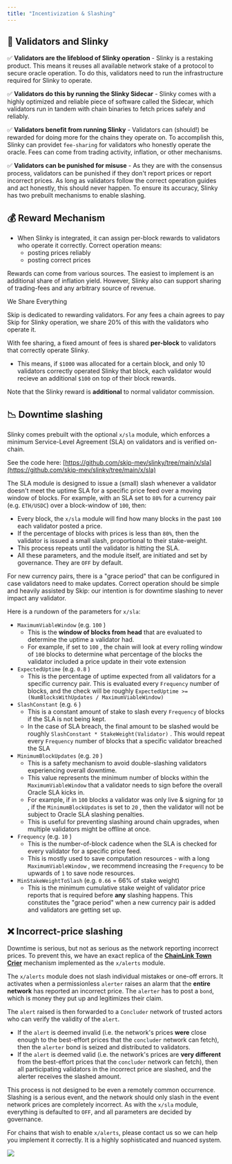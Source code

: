 ```yaml
---
title: "Incentivization & Slashing"
---
```

## 🤝 Validators and Slinky[​](#-validators-and-slinky "Direct link to heading")

✅ **Validators are the lifeblood of Slinky operation** - Slinky is a restaking product. This means it reuses all available network stake of a protocol to secure oracle operation. To do this, validators need to run the infrastructure required for Slinky to operate.

✅ **Validators do this by running the Slinky Sidecar** - Slinky comes with a highly optimized and reliable piece of software called the Sidecar, which validators run in tandem with chain binaries to fetch prices safely and reliably.

✅ **Validators benefit from running Slinky** - Validators can (should!) be rewarded for doing more for the chains they operate on. To accomplish this, Slinky can providet `fee-sharing` for validators who honestly operate the oracle. Fees can come from trading activity, inflation, or other mechanisms.

✅ **Validators can be punished for misuse** - As they are with the consensus process, validators can be punished if they don't report prices or report incorrect prices. As long as validators follow the correct operation guides and act honestly, this should never happen. To ensure its accuracy, Slinky has two prebuilt mechanisms to enable slashing.

## 💰 Reward Mechanism[​](#-reward-mechanism "Direct link to heading")

*   When Slinky is integrated, it can assign per-block rewards to validators who operate it correctly. Correct operation means:
    *   posting prices reliably
    *   posting correct prices

Rewards can come from various sources. The easiest to implement is an additional share of inflation yield. However, Slinky also can support sharing of trading-fees and any arbitrary source of revenue.

<Note>
We Share Everything

Skip is dedicated to rewarding validators. For any fees a chain agrees to pay Skip for Slinky operation, we share 20% of this with the validators who operate it.
</Note>

With fee sharing, a fixed amount of fees is shared **per-block** to validators that correctly operate Slinky.

*   This means, if `$1000` was allocated for a certain block, and only 10 validators correctly operated Slinky that block, each validator would recieve an additional `$100` on top of their block rewards.

Note that the Slinky reward is **additional** to normal validator commission.

## 📉 Downtime slashing[​](#-downtime-slashing "Direct link to heading")

Slinky comes prebuilt with the optional `x/sla` module, which enforces a minimum Service-Level Agreement (SLA) on validators and is verified on-chain.

See the code here: [https://github.com/skip-mev/slinky/tree/main/x/sla](https://github.com/skip-mev/slinky/tree/main/x/sla)

The SLA module is designed to issue a (small) slash whenever a validator doesn't meet the uptime SLA for a specific price feed over a moving window of blocks. For example, with an SLA set to `80%` for a currency pair (e.g. `ETH/USDC`) over a block-window of `100`, then:

*   Every block, the `x/sla` module will find how many blocks in the past `100` each validator posted a price.
*   If the percentage of blocks with prices is less than `80%`, then the validator is issued a small slash, proportional to their stake-weight.
*   This process repeats until the validator is hitting the SLA.
*   All these parameters, and the module itself, are initiated and set by governance. They are `OFF` by default.

For new currency pairs, there is a "grace period" that can be configured in case validators need to make updates. Correct operation should be simple and heavily assisted by Skip: our intention is for downtime slashing to never impact any validator.

Here is a rundown of the parameters for `x/sla`:

*   `MaximumViableWindow` (e.g. `100` )
    *   This is the **window of blocks from head** that are evaluated to determine the uptime a validator had.
    *   For example, if set to `100` , the chain will look at every rolling window of `100` blocks to determine what percentage of the blocks the validator included a price update in their vote extension
*   `ExpectedUptime` (e.g. `0.8` )
    *   This is the percentage of uptime expected from all validators for a specific currency pair. This is evaluated every `Frequency` number of blocks, and the check will be roughly `ExpectedUptime >= (NumBlocksWithUpdates / MaximumViableWindow)`
*   `SlashConstant` (e.g. `6` )
    *   This is a constant amount of stake to slash every `Frequency` of blocks if the SLA is not being kept.
    *   In the case of SLA breach, the final amount to be slashed would be roughly `SlashConstant * StakeWeight(Validator)` . This would repeat every `Frequency` number of blocks that a specific validator breached the SLA
*   `MinimumBlockUpdates` (e.g. `20` )
    *   This is a safety mechanism to avoid double-slashing validators experiencing overall downtime.
    *   This value represents the minimum number of blocks within the `MaximumViableWindow` that a validator needs to sign before the overall Oracle SLA kicks in.
    *   For example, if in `100` blocks a validator was only live & signing for `10` , if the `MinimumBlockUpdates` is set to `20` , then the validator will not be subject to Oracle SLA slashing penalties.
    *   This is useful for preventing slashing around chain upgrades, when multiple validators might be offline at once.
*   `Frequency` (e.g. `10` )
    *   This is the number-of-block cadence when the SLA is checked for every validator for a specific price feed.
    *   This is mostly used to save computation resources - with a long `MaximumViableWindow` , we recommend increasing the `Frequency` to be upwards of `1` to save node resources.
*   `MinStakeWeightToSlash` (e.g. `0.66` = 66% of stake weight)
    *   This is the minimum cumulative stake weight of validator price reports that is required before **any** slashing happens. This constitutes the "grace period" when a new currency pair is added and validators are getting set up.

## ❌ Incorrect-price slashing[​](#-incorrect-price-slashing "Direct link to heading")

Downtime is serious, but not as serious as the network reporting incorrect prices. To prevent this, we have an exact replica of the **[ChainLink Town Crier](https://blog.chain.link/town-crier-and-chainlink/)** mechanism implemented as the `x/alerts` module.

The `x/alerts` module does not slash individual mistakes or one-off errors. It activates when a permissionless `alerter` raises an alarm that the **entire network** has reported an incorrect price. The `alerter` has to post a `bond`, which is money they put up and legitimizes their claim.

The `alert` raised is then forwarded to a `Concluder` network of trusted actors who can verify the validity of the `alert`.

*   If the `alert` is deemed invalid (i.e. the network's prices **were** close enough to the best-effort prices that the `concluder` network can fetch), then the `alerter` bond is seized and distributed to validators.
*   If the `alert` is deemed valid (i.e. the network's prices are **very different** from the best-effort prices that the `concluder` network can fetch), then all participating validators in the incorrect price are slashed, and the alerter receives the slashed amount.

This process is not designed to be even a remotely common occurrence. Slashing is a serious event, and the network should only slash in the event network prices are completely incorrect. As with the `x/sla` module, everything is defaulted to `OFF`, and all parameters are decided by governance.

For chains that wish to enable `x/alerts`, please contact us so we can help you implement it correctly. It is a highly sophisticated and nuanced system.

![](/images/slinky-town-crier.png)